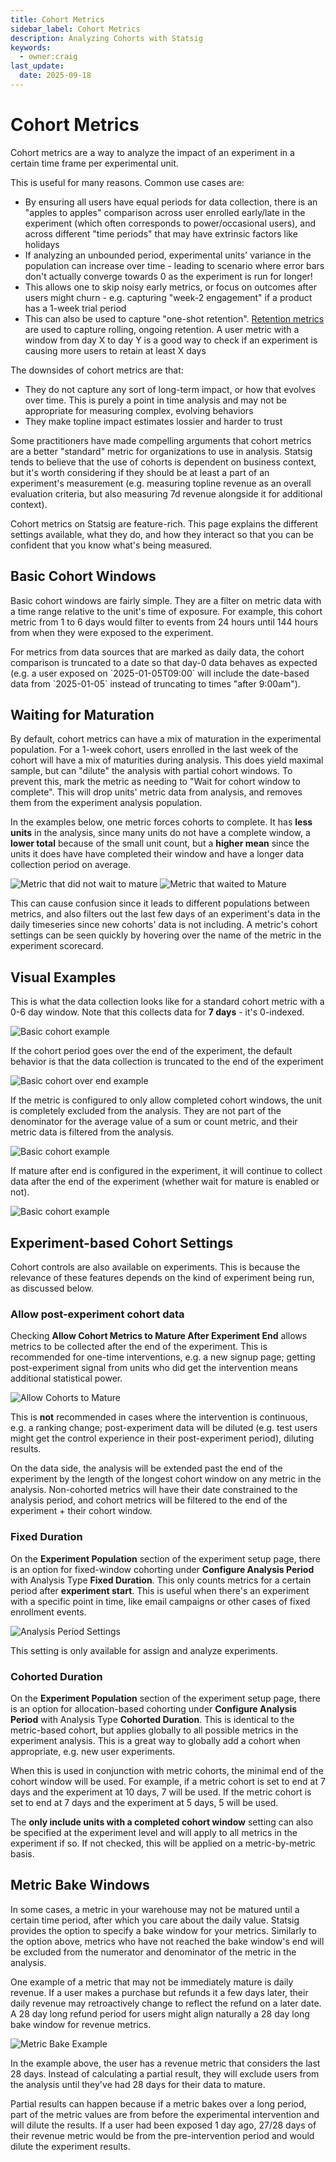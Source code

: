 ```yaml
---
title: Cohort Metrics
sidebar_label: Cohort Metrics
description: Analyzing Cohorts with Statsig
keywords:
  - owner:craig
last_update:
  date: 2025-09-18
---
```


# Cohort Metrics

Cohort metrics are a way to analyze the impact of an experiment in a certain time frame per experimental unit.

This is useful for many reasons. Common use cases are:

- By ensuring all users have equal periods for data collection, there is an "apples to apples" comparison across user enrolled early/late in the experiment (which often corresponds to power/occasional users), and across different "time periods" that may have extrinsic factors like holidays
- If analyzing an unbounded period, experimental units' variance in the population can increase over time - leading to scenario where error bars don't actually converge towards 0 as the experiment is run for longer!
- This allows one to skip noisy early metrics, or focus on outcomes after users might churn - e.g. capturing "week-2 engagement" if a product has a 1-week trial period
- This can also be used to capture "one-shot retention". [Retention metrics]() are used to capture rolling, ongoing retention. A user metric with a window from day X to day Y is a good way to check if an experiment is causing more users to retain at least X days

The downsides of cohort metrics are that:

- They do not capture any sort of long-term impact, or how that evolves over time. This is purely a point in time analysis and may not be appropriate for measuring complex, evolving behaviors
- They make topline impact estimates lossier and harder to trust

Some practitioners have made compelling arguments that cohort metrics are a better "standard" metric for organizations to use in analysis. Statsig tends to believe that the use of cohorts is dependent on business context, but it's worth considering if they should be at least a part of an experiment's measurement (e.g. measuring topline revenue as an overall evaluation criteria, but also measuring 7d revenue alongside it for additional context).

Cohort metrics on Statsig are feature-rich. This page explains the different settings available, what they do, and how they interact so that you can be confident that you know what's being measured.

## Basic Cohort Windows

Basic cohort windows are fairly simple. They are a filter on metric data with a time range relative to the unit's time of exposure. 
For example, this cohort metric from 1 to 6 days would filter to events from 24 hours until 144 hours from when they were exposed to the experiment.

<Note>
For metrics from data sources that are marked as daily data, the cohort comparison is truncated to a date so that day-0 data behaves as expected (e.g. a user exposed on `2025-01-05T09:00` will include the date-based data from `2025-01-05` instead of truncating to times "after 9:00am").
</Note>

## Waiting for Maturation

By default, cohort metrics can have a mix of maturation in the experimental population. For a 1-week cohort, users enrolled in the last week of the cohort will have a mix of maturities during analysis. This does yield maximal sample, but can "dilute" the analysis with partial cohort windows. To prevent this, mark the metric as needing to "Wait for cohort window to complete". This will drop units' metric data from analysis, and removes them from the experiment analysis population.

In the examples below, one metric forces cohorts to complete. It has **less units** in the analysis, since many units do not have a complete window, a **lower total** because of the small unit count, but a **higher mean** since the units it does have have completed their window and have a longer data collection period on average.

![Metric that did not wait to mature](/images/whn/basic_cohort_metric.png)
![Metric that waited to Mature](/images/whn/wait_to_mature_metric.png)

This can cause confusion since it leads to different populations between metrics, and also filters out the last few days of an experiment's data in the daily timeseries since new cohorts' data is not including. A metric's cohort settings can be seen quickly by hovering over the name of the metric in the experiment scorecard.

## Visual Examples

This is what the data collection looks like for a standard cohort metric with a 0-6 day window. Note that this collects data for **7 days** - it's 0-indexed.

![Basic cohort example](/images/whn/basic_cohort_example.png)

If the cohort period goes over the end of the experiment, the default behavior is that the data collection is truncated to the end of the experiment

![Basic cohort over end example](/images/whn/basic_cohort_over_end_example.png)

If the metric is configured to only allow completed cohort windows, the unit is completely excluded from the analysis. They are not part of the denominator for the average value of a sum or count metric, and their metric data is filtered from the analysis.

![Basic cohort example](/images/whn/completed_window_example.png)

If mature after end is configured in the experiment, it will continue to collect data after the end of the experiment (whether wait for mature is enabled or not).

![Basic cohort example](/images/whn/mature_after_end_example.png)

## Experiment-based Cohort Settings

Cohort controls are also available on experiments. This is because the relevance of these features depends on the kind of experiment being run, as discussed below.

### Allow post-experiment cohort data

Checking **Allow Cohort Metrics to Mature After Experiment End** allows metrics to be collected after the end of the experiment. This is recommended for one-time interventions, e.g. a new signup page; getting post-experiment signal from units who did get the intervention means additional statistical power.

![Allow Cohorts to Mature](/images/whn/allow_cohorts_to_mature.png)

This is **not** recommended in cases where the intervention is continuous, e.g. a ranking change; post-experiment data will be diluted (e.g. test users might get the control experience in their post-experiment period), diluting results.

On the data side, the analysis will be extended past the end of the experiment by the length of the longest cohort window on any metric in the analysis. Non-cohorted metrics will have their date constrained to the analysis period, and cohort metrics will be filtered to the end of the experiment + their cohort window.

### Fixed Duration

On the **Experiment Population** section of the experiment setup page, there is an option for fixed-window cohorting under **Configure Analysis Period** with Analysis Type **Fixed Duration**. This only counts metrics for a certain period after **experiment start**. This is useful when there's an experiment with a specific point in time, like email campaigns or other cases of fixed enrollment events.

![Analysis Period Settings](/images/whn/configure_analysis_period.png)

This setting is only available for assign and analyze experiments.

### Cohorted Duration

On the **Experiment Population** section of the experiment setup page, there is an option for allocation-based cohorting under **Configure Analysis Period** with Analysis Type **Cohorted Duration**. This is identical to the metric-based cohort, but applies globally to all possible metrics in the experiment analysis. This is a great way to globally add a cohort when appropriate, e.g. new user experiments.

<Note>
When this is used in conjunction with metric cohorts, the minimal end of the cohort window will be used.
For example, if a metric cohort is set to end at 7 days and the experiment at 10 days, 7 will be used. If the metric cohort is set to end at 7 days and the experiment at 5 days, 5 will be used.
</Note>

The **only include units with a completed cohort window** setting can also be specified at the experiment level and will apply to all metrics in the experiment if so. If not checked, this will be applied on a metric-by-metric basis.

## Metric Bake Windows

In some cases, a metric in your warehouse may not be matured until a certain time period, after which you care about the daily value. Statsig provides the option to specify a bake window for your metrics. Similarly to the option above, metrics who have not reached the bake window's end will be excluded from the numerator and denominator of the metric in the analysis.

One example of a metric that may not be immediately mature is daily revenue. If a user makes a purchase but refunds it a few days later, their daily revenue may retroactively change to reflect the refund on a later date. A 28 day long refund period for users might align naturally a 28 day long bake window for revenue metrics.

![Metric Bake Example](https://github.com/statsig-io/docs/assets/102695539/7c0ca9e7-ae49-4213-96aa-e0815a46940e)

In the example above, the user has a revenue metric that considers the last 28 days. Instead of calculating a partial result, they will exclude users from the analysis until they've had 28 days for their data to mature.

Partial results can happen because if a metric bakes over a long period, part of the metric values are from before the experimental intervention and will dilute the results. If a user had been exposed 1 day ago, 27/28 days of their revenue metric would be from the pre-intervention period and would dilute the experiment results.
